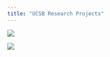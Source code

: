 ```yaml
---
title: "UCSB Research Projects"
---
```



![](img/poster_edits.jpg)


![](img/finals_poster_176-page-001.jpg)